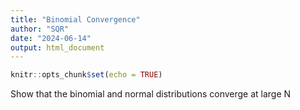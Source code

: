 ```yaml
---
title: "Binomial Convergence"
author: "SQR"
date: "2024-06-14"
output: html_document
---
```


```r
knitr::opts_chunk$set(echo = TRUE)
```

Show that the binomial and normal distributions converge at large N


